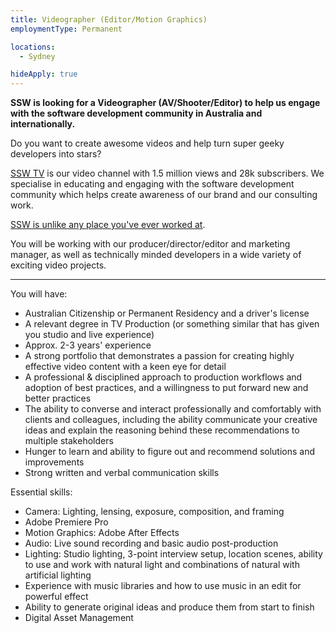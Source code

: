 ```yaml
---
title: Videographer (Editor/Motion Graphics)
employmentType: Permanent

locations: 
  - Sydney

hideApply: true
---
```

        
**SSW is looking for a Videographer (AV/Shooter/Editor) to help us engage with the software development community in Australia and internationally.** 

Do you want to create awesome videos and help turn super geeky developers into stars?

[SSW TV](https://tv.ssw.com/) is our video channel with 1.5 million views and 28k subscribers. We specialise in educating and engaging with the software development community which helps create awareness of our brand and our consulting work.

[SSW is unlike any place you've ever worked at](https://youtu.be/tWuutobJtdg).

You will be working with our producer/director/editor and marketing manager, as well as technically minded developers in a wide variety of exciting video projects.

---

You will have:

* Australian Citizenship or Permanent Residency and a driver's license
* A relevant degree in TV Production (or something similar that has given you studio and live experience)
* Approx. 2-3 years' experience
* A strong portfolio that demonstrates a passion for creating highly effective video content with a keen eye for detail
* A professional & disciplined approach to production workflows and adoption of best practices, and a willingness to put forward new and better practices
* The ability to converse and interact professionally and comfortably with clients and colleagues, including the ability communicate your creative ideas and explain the reasoning behind these recommendations to multiple stakeholders
* Hunger to learn and ability to figure out and recommend solutions and improvements
* Strong written and verbal communication skills

Essential skills:

* Camera: Lighting, lensing, exposure, composition, and framing
* Adobe Premiere Pro
* Motion Graphics: Adobe After Effects
* Audio: Live sound recording and basic audio post-production
* Lighting: Studio lighting, 3-point interview setup, location scenes, ability to use and work with natural light and combinations of natural with artificial lighting
* Experience with music libraries and how to use music in an edit for powerful effect
* Ability to generate original ideas and produce them from start to finish
* Digital Asset Management
